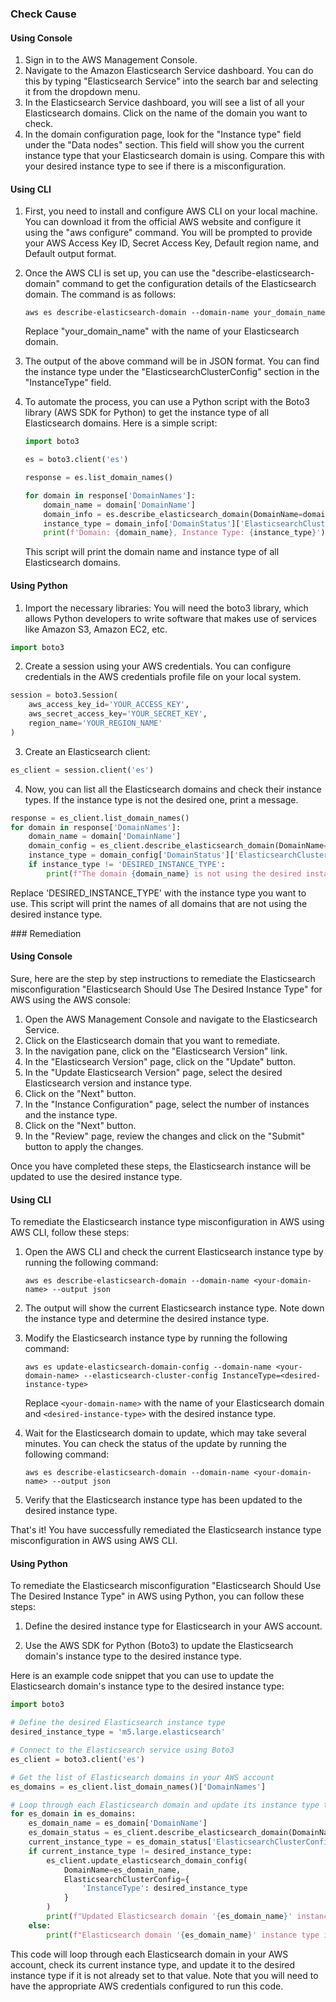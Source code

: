 

<Tabs><Tab title='Cause'>
### Check Cause

#### Using Console

1. Sign in to the AWS Management Console.
2. Navigate to the Amazon Elasticsearch Service dashboard. You can do this by typing "Elasticsearch Service" into the search bar and selecting it from the dropdown menu.
3. In the Elasticsearch Service dashboard, you will see a list of all your Elasticsearch domains. Click on the name of the domain you want to check.
4. In the domain configuration page, look for the "Instance type" field under the "Data nodes" section. This field will show you the current instance type that your Elasticsearch domain is using. Compare this with your desired instance type to see if there is a misconfiguration.

#### Using CLI

1. First, you need to install and configure AWS CLI on your local machine. You can download it from the official AWS website and configure it using the "aws configure" command. You will be prompted to provide your AWS Access Key ID, Secret Access Key, Default region name, and Default output format.

2. Once the AWS CLI is set up, you can use the "describe-elasticsearch-domain" command to get the configuration details of the Elasticsearch domain. The command is as follows:

   ```
   aws es describe-elasticsearch-domain --domain-name your_domain_name
   ```

   Replace "your_domain_name" with the name of your Elasticsearch domain.

3. The output of the above command will be in JSON format. You can find the instance type under the "ElasticsearchClusterConfig" section in the "InstanceType" field.

4. To automate the process, you can use a Python script with the Boto3 library (AWS SDK for Python) to get the instance type of all Elasticsearch domains. Here is a simple script:

   ```python
   import boto3

   es = boto3.client('es')

   response = es.list_domain_names()

   for domain in response['DomainNames']:
       domain_name = domain['DomainName']
       domain_info = es.describe_elasticsearch_domain(DomainName=domain_name)
       instance_type = domain_info['DomainStatus']['ElasticsearchClusterConfig']['InstanceType']
       print(f'Domain: {domain_name}, Instance Type: {instance_type}')
   ```

   This script will print the domain name and instance type of all Elasticsearch domains.

#### Using Python

1. Import the necessary libraries: You will need the boto3 library, which allows Python developers to write software that makes use of services like Amazon S3, Amazon EC2, etc.

```python
import boto3
```

2. Create a session using your AWS credentials. You can configure credentials in the AWS credentials profile file on your local system.

```python
session = boto3.Session(
    aws_access_key_id='YOUR_ACCESS_KEY',
    aws_secret_access_key='YOUR_SECRET_KEY',
    region_name='YOUR_REGION_NAME'
)
```

3. Create an Elasticsearch client:

```python
es_client = session.client('es')
```

4. Now, you can list all the Elasticsearch domains and check their instance types. If the instance type is not the desired one, print a message.

```python
response = es_client.list_domain_names()
for domain in response['DomainNames']:
    domain_name = domain['DomainName']
    domain_config = es_client.describe_elasticsearch_domain(DomainName=domain_name)
    instance_type = domain_config['DomainStatus']['ElasticsearchClusterConfig']['InstanceType']
    if instance_type != 'DESIRED_INSTANCE_TYPE':
        print(f"The domain {domain_name} is not using the desired instance type.")
```

Replace 'DESIRED_INSTANCE_TYPE' with the instance type you want to use. This script will print the names of all domains that are not using the desired instance type.

</Tab>

<Tab title='Remediation'>
### Remediation

#### Using Console

Sure, here are the step by step instructions to remediate the Elasticsearch misconfiguration "Elasticsearch Should Use The Desired Instance Type" for AWS using the AWS console:

1. Open the AWS Management Console and navigate to the Elasticsearch Service.
2. Click on the Elasticsearch domain that you want to remediate.
3. In the navigation pane, click on the "Elasticsearch Version" link.
4. In the "Elasticsearch Version" page, click on the "Update" button.
5. In the "Update Elasticsearch Version" page, select the desired Elasticsearch version and instance type.
6. Click on the "Next" button.
7. In the "Instance Configuration" page, select the number of instances and the instance type.
8. Click on the "Next" button.
9. In the "Review" page, review the changes and click on the "Submit" button to apply the changes.

Once you have completed these steps, the Elasticsearch instance will be updated to use the desired instance type.

#### Using CLI

To remediate the Elasticsearch instance type misconfiguration in AWS using AWS CLI, follow these steps:

1. Open the AWS CLI and check the current Elasticsearch instance type by running the following command:

   ```
   aws es describe-elasticsearch-domain --domain-name <your-domain-name> --output json
   ```

2. The output will show the current Elasticsearch instance type. Note down the instance type and determine the desired instance type.

3. Modify the Elasticsearch instance type by running the following command:

   ```
   aws es update-elasticsearch-domain-config --domain-name <your-domain-name> --elasticsearch-cluster-config InstanceType=<desired-instance-type>
   ```

   Replace `<your-domain-name>` with the name of your Elasticsearch domain and `<desired-instance-type>` with the desired instance type.

4. Wait for the Elasticsearch domain to update, which may take several minutes. You can check the status of the update by running the following command:

   ```
   aws es describe-elasticsearch-domain --domain-name <your-domain-name> --output json
   ```

5. Verify that the Elasticsearch instance type has been updated to the desired instance type.

That's it! You have successfully remediated the Elasticsearch instance type misconfiguration in AWS using AWS CLI.

#### Using Python

To remediate the Elasticsearch misconfiguration "Elasticsearch Should Use The Desired Instance Type" in AWS using Python, you can follow these steps:

1. Define the desired instance type for Elasticsearch in your AWS account.

2. Use the AWS SDK for Python (Boto3) to update the Elasticsearch domain's instance type to the desired instance type.

Here is an example code snippet that you can use to update the Elasticsearch domain's instance type to the desired instance type:

```python
import boto3

# Define the desired Elasticsearch instance type
desired_instance_type = 'm5.large.elasticsearch'

# Connect to the Elasticsearch service using Boto3
es_client = boto3.client('es')

# Get the list of Elasticsearch domains in your AWS account
es_domains = es_client.list_domain_names()['DomainNames']

# Loop through each Elasticsearch domain and update its instance type to the desired instance type
for es_domain in es_domains:
    es_domain_name = es_domain['DomainName']
    es_domain_status = es_client.describe_elasticsearch_domain(DomainName=es_domain_name)['DomainStatus']
    current_instance_type = es_domain_status['ElasticsearchClusterConfig']['InstanceType']
    if current_instance_type != desired_instance_type:
        es_client.update_elasticsearch_domain_config(
            DomainName=es_domain_name,
            ElasticsearchClusterConfig={
                'InstanceType': desired_instance_type
            }
        )
        print(f"Updated Elasticsearch domain '{es_domain_name}' instance type from '{current_instance_type}' to '{desired_instance_type}'.")
    else:
        print(f"Elasticsearch domain '{es_domain_name}' instance type is already set to '{desired_instance_type}'.")
```

This code will loop through each Elasticsearch domain in your AWS account, check its current instance type, and update it to the desired instance type if it is not already set to that value. Note that you will need to have the appropriate AWS credentials configured to run this code.


</Tab>
</Tabs>